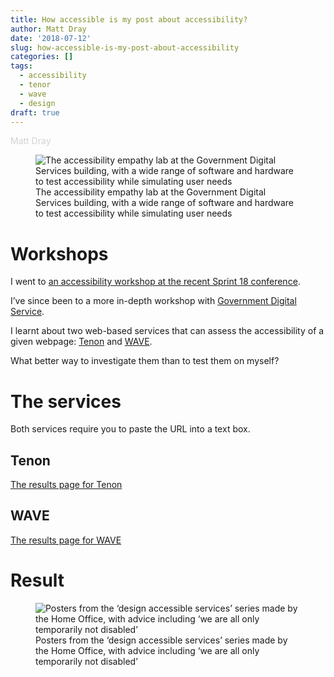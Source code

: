 ```yaml
---
title: How accessible is my post about accessibility?
author: Matt Dray
date: '2018-07-12'
slug: how-accessible-is-my-post-about-accessibility
categories: []
tags:
  - accessibility
  - tenor
  - wave
  - design
draft: true
---
```


<span style="color:lightgray">Matt Dray</span>

![The accessibility empathy lab at the Government Digital Services building, with a wide range of software and hardware to test accessibility while simulating user needs ](/post/2018-07-12-how-accessible-is-my-post-about-accessibility_files/accessibility-workshop.jpg)

# Workshops

I went to [an accessibility workshop at the recent Sprint 18 conference](https://www.rostrum.blog/2018/05/12/accessibility-workshop-at-sprint18/).

I've since been to a more in-depth workshop with [Government Digital Service]().

I learnt about two web-based services that can assess the accessibility of a given webpage: [Tenon](https://tenon.io/) and [WAVE](https://wave.webaim.org/).

What better way to investigate them than to test them on myself?

# The services

Both services require you to paste the URL into a text box.

## Tenon

[The results page for Tenon](https://tenon.io/testNow.php?url=https://www.rostrum.blog/2018/05/12/accessibility-workshop-at-sprint18/)

## WAVE

[The results page for WAVE](http://wave.webaim.org/report#/https://www.rostrum.blog/2018/05/12/accessibility-workshop-at-sprint18/)

# Result

![Posters from the ‘design accessible services’ series made by the Home Office, with advice including ‘we are all only temporarily not disabled'](/post/2018-07-12-how-accessible-is-my-post-about-accessibility_files/accessibility-posters.jpg)